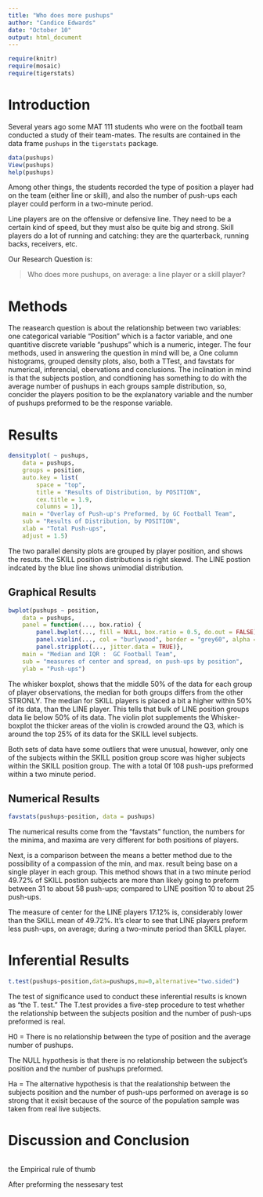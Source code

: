 ---
title: "Who does more pushups"
author: "Candice Edwards"
date: "October 10"
output: html_document
---

```{r include=FALSE}
require(knitr)
require(mosaic)
require(tigerstats)
```
<!-- We recommend you use git branches -- create a separate branch for each major section i.e. Introduction, Methods, Results, Inferential Results, and Discussion and Conclusions - leave the YAML block untouched until the final merge where you put in your own name !-->

# Introduction
Several years ago some MAT 111 students who were on the football team conducted a study of their team-mates.  The results are contained in the data frame `pushups` in the `tigerstats` package.

```{r }
data(pushups)
View(pushups)
help(pushups)
```

Among other things, the students recorded the type of position a player had on the team (either line or skill), and also the number of push-ups each player could perform in a two-minute period.

Line players are on the offensive or defensive line.  They need to be a certain kind of speed, but they must also be quite big and strong.  Skill players do a lot of running and catching:  they are the quarterback, running backs, receivers, etc.

Our Research Question is:

  >Who does more pushups, on average: a line player or a skill player?


# Methods
<!--Decide on your methods:  use "variable analysis" or other appropriate descriptors.  Make sure to choose at least one graphical method and at least one numerical method.!-->

 The reasearch question is about the relationship between two variables: one categorical variable "Position" which is a factor variable, and one quantitive discrete variable "pushups" which is a numeric, integer. The four methods, used in answering the question in mind will be, a One column histograms, grouped density plots, also, both a TTest, and favstats for numerical, inferencial, obervations and conclusions. The inclination in mind is that the subjects postion, and condtioning has something to do with the average number of pushups in each groups sample distribution, so, concider the players position to be the explanatory variable and the number of pushups preformed to be the response variable.
  


# Results
<!--You have both graphical and numerical methods, so you will have both graphical and numerical results to consider.!-->

```{r}
densityplot( ~ pushups,
	data = pushups,
	groups = position,
	auto.key = list(
		space = "top",
		title = "Results of Distribution, by POSITION",
		cex.title = 1.9,
		columns = 1),
	main = "Overlay of Push-up's Preformed, by GC Football Team",
	sub = "Results of Distribution, by POSITION",
	xlab = "Total Push-ups",
	adjust = 1.5)
```

 The two parallel density plots are grouped by player position, and shows the resuts. the SKILL position distributions is right skewd. The LINE postion indcated by the blue line shows unimodial distribution. 
 
## Graphical Results
<!--Your graph should have a good title, and axes should be labled as needed.  Discuss your graphical results, showing how they answer the research question.  Use specific features of the graph in your discussion.!-->

```{r}
bwplot(pushups ~ position,
	data = pushups,
	panel = function(..., box.ratio) {
		panel.bwplot(..., fill = NULL, box.ratio = 0.5, do.out = FALSE)
		panel.violin(..., col = "burlywood", border = "grey60", alpha = 0.5, varwidth = FALSE)
		panel.stripplot(..., jitter.data = TRUE)},
	main = "Median and IQR :  GC Football Team",
	sub = "measures of center and spread, on push-ups by position",
	ylab = "Push-ups")
```

The whisker boxplot, shows that the middle 50% of the data for each group of player observations, the median for both groups differs from the other STRONLY. The median for SKILL players is placed a bit a higher within 50% of its data, than the LINE player. This tells that bulk of LINE position groups data lie below 50% of its data. The violin plot supplements the Whisker-boxplot the thicker areas of the violin is crowded around the Q3, which is around the top 25% of its data for the SKILL level subjects.

 Both sets of data  have some outliers that were unusual, however, only one of the subjects within the SKILL position group score was higher subjects within the SKILL position group. The with a total 0f 108 push-ups preformed within a two minute period.

## Numerical Results
<!--Numerical results go here. Use the numerical results to describe the patterns if any that exist in the data as focused toward the research question!-->

```{r}
favstats(pushups~position, data = pushups)
```
The numerical results come from the “favstats” function, the numbers for the minima, and maxima are very different for both positions of players. 

Next, is a comparison between the means a better method due to the possibility of a compassion of the min, and max. result being base on a single player in each group. This method shows that in a two minute period 49.72% of SKILL postion subjects are more than likely going to preform between 31 to about 58 push-ups; compared to LINE position 10 to about 25 push-ups. 

The measure of  center for the LINE players 17.12%  is, considerably lower than the SKILL mean of 49.72%. It’s clear to see that LINE players preform less push-ups, on average; during a two-minute period than SKILL player. 



# Inferential Results
<!--State hypothesis clearly.  Make sure your discussion of the inferential test covers all the aspects that the test output produces, such as test statistic, p-value etc.  Make a decision about the null hypothesis, explain the assumptions on which the selected test/procedure was based, and why the chosen procedure satisfys the assumptions and is appropriate to answer the research question!-->

```{r T test}
t.test(pushups~position,data=pushups,mu=0,alternative="two.sided")
```
The test of significance used to conduct these inferential results is known as “the  T. test.” The T.test provides a five-step procedure to test whether the relationship between the subjects position and the number of push-ups preformed is real.

H0 = There is no relationship between the type of position and the average number of pushups.  

The NULL hypothesis is that there is no relationship between the subject’s position and the number of pushups preformed.

Ha = The alternative hypothesis is that the realationship between the subjects position and the number of push-ups performed on average is so strong that it exisit because of the source of the population sample was taken from real live subjects.



# Discussion and Conclusion
<!--State your overall conclusion.  This is also a good place to mention other Research Questions that came to mind as you were carrying out this study.!-->

```{r}

```
the Empirical rule of thumb  

  
  
 After preforming the nessesary test
  
  

